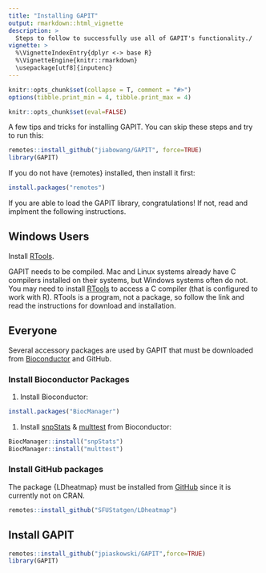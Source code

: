```yaml
---
title: "Installing GAPIT"
output: rmarkdown::html_vignette
description: >
  Steps to follow to successfully use all of GAPIT's functionality./ 
vignette: >
  %\VignetteIndexEntry{dplyr <-> base R}
  %\VignetteEngine{knitr::rmarkdown}
  \usepackage[utf8]{inputenc}
---
```


```r
knitr::opts_chunk$set(collapse = T, comment = "#>")
options(tibble.print_min = 4, tibble.print_max = 4)

knitr::opts_chunk$set(eval=FALSE)
```


A few tips and tricks for installing GAPIT. You can skip these steps and try to run this:

```r
remotes::install_github("jiabowang/GAPIT", force=TRUE)
library(GAPIT)
```

If you do not have {remotes} installed, then install it first: 
```r
install.packages("remotes")
```

If you are able to load the GAPIT library, congratulations! If not, read and implment the following instructions.


## Windows Users

Install [RTools](https://cran.r-project.org/bin/windows/Rtools/). 

GAPIT needs to be compiled. Mac and Linux systems already have C compilers installed on their systems, but Windows systems often do not. You may need to install [RTools](https://cran.r-project.org/bin/windows/Rtools/) to access a C compiler (that is configured to work with R). RTools is a program, not a package, so follow the link and read the instructions for download and installation. 

## Everyone 


Several accessory packages are used by GAPIT that must be downloaded from [Bioconductor](https://www.bioconductor.org/) and GitHub. 

### Install Bioconductor Packages


1. Install Bioconductor:
```r
install.packages("BiocManager")
```

1. Install [snpStats](https://www.bioconductor.org/packages/release/bioc/html/snpStats.html) & [multtest](https://www.bioconductor.org/packages/release/bioc/html/multtest.html) from Bioconductor: 
```r
BiocManager::install("snpStats")
BiocManager::install("multtest")
```

### Install GitHub packages

The package {LDheatmap} must be installed from [GitHub](https://github.com/SFUStatgen/LDheatmap) since it is currently not on CRAN. 
```r
remotes::install_github("SFUStatgen/LDheatmap")
```

## Install GAPIT

```r
remotes::install_github("jpiaskowski/GAPIT",force=TRUE)
library(GAPIT)
```


